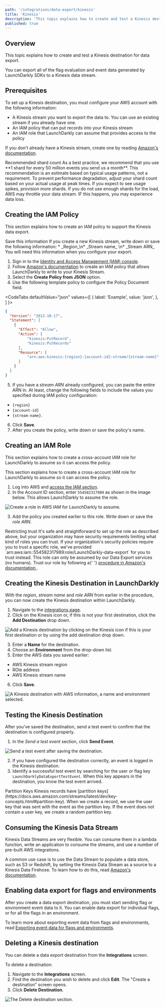 ```yaml
---
path: '/integrations/data-export/kinesis'
title: 'Kinesis'
description: 'This topic explains how to create and test a Kinesis destination for data export.'
published: true
---
```


## Overview

This topic explains how to create and test a Kinesis destination for data export.

You can export all of the flag evaluation and event data generated by LaunchDarkly SDKs to a Kinesis data stream.

## Prerequisites

To set up a Kinesis destination, you must configure your AWS account with the following information:

- A Kinesis stream you want to export the data to. You can use an existing stream if you already have one.
- An IAM policy that can put records into your Kinesis stream
- An IAM role that LaunchDarkly can assume that provides access to the policy

If you don't already have a Kinesis stream, create one by reading [Amazon's documentation](https://console.aws.amazon.com/kinesishome#/initial-start).

<Callout intent="info">
  <CalloutTitle>Recommended shard count</CalloutTitle>
  <CalloutDescription>
    As a best practice, we recommend that you use **1 shard for every 50 million events you send us a month**. This
    recommendation is an estimate based on typical usage patterns, not a requirement. To prevent performance
    degradation, adjust your shard count based on your actual usage at peak times. If you expect to see usage spikes,
    provision more shards. If you do not use enough shards for the load, AWS may throttle your data stream. IF this
    happens, you may experience data loss.
  </CalloutDescription>
</Callout>

## Creating the IAM Policy

This section explains how to create an IAM policy to support the Kinesis data export.

<Callout intent="info">
  <CalloutTitle>Save this information</CalloutTitle>
  <CalloutDescription>
    If you create a new Kinesis stream, write down or save the following information: * _Region_\n* _Stream name_ \n*
    _Stream ARN_ You will need this information when you configure your export.
  </CalloutDescription>
</Callout>

1. Sign in to the [Identity and Access Management (IAM) console](https://console.aws.amazon.com/iam/).
2. Follow [Amazon's documentation](http://docs.aws.amazon.com/IAM/latest/UserGuide/access_policies_create.html) to create an IAM policy that allows LaunchDarkly to write to your Kinesis Stream.
3. Select the **Create Policy from JSON** option.
4. Use the following template policy to configure the Policy Document field.


<CodeTabs
  defaultValue="json"
  values={[
    { label: 'Example', value: 'json', },
  ]
}>
<CodeTabItem value="json">

```json
{
  "Version": "2012-10-17",
  "Statement": [
    {
      "Effect": "Allow",
      "Action": [
          "kinesis:PutRecord",
          "kinesis:PutRecords"
      ],
      "Resource": [
          "arn:aws:kinesis:{region}:{account-id}:stream/{stream-name}"
      ]
    }
  ]
}
```

</CodeTabItem>
</CodeTabs>

5. If you have a _stream ARN_ already configured, you can paste the entire ARN in. At least, change the following fields to include the values you specified during IAM policy configuration:

- `{region}`
- `{account-id}`
- `{stream-name}`.

6. Click **Save**.
7. After you create the policy, write down or save the policy's name.

## Creating an IAM Role

This section explains how to create a cross-account IAM role for LaunchDarkly to assume so it can access the policy.

This section explains how to create a cross-account IAM role for LaunchDarkly to assume so it can access the policy.

1. Log into AWS and [access the IAM section](https://console.aws.amazon.com/iamhome#/roles$new?step=type&roleType=crossAccount).
2. In the Account ID section, enter `554582317989` as shown in the image below. This allows LaunchDarkly to assume the role.

![Create a role in AWS IAM for LaunchDarkly to assume.](../../images/kinesis-create-role.png)

3. Add the policy you created earlier to this role. Write down or save the _role ARN_.

<Callout intent="alert">
  <CalloutTitle>Restricting trust</CalloutTitle>
  <CalloutDescription>
    It's safe and straightforward to set up the role as described above, but your organization may have security
    requirements limiting what kind of roles you can trust. If your organization's security policies require you to
    trust a specific role, we've provided `arn:aws:iam::554582317989:role/LaunchDarkly-data-export` for you to trust
    instead. This role can only be assumed by our Data Export services (no humans). Trust our role by following a{' '}
    <a href="https://docs.aws.amazon.com/IAM/latest/UserGuide/id_roles_manage_modify.html#roles-managingrole-editing-console">
      procedure in Amazon's documentation
    </a>
    .
  </CalloutDescription>
</Callout>

## Creating the Kinesis Destination in LaunchDarkly

With the _region_, _stream name_ and _role ARN_ from earlier in the procedure, you can now create the Kinesis destination within LaunchDarkly.

1. Navigate to the [integrations page](https://app.launchdarkly.com/default/integrations).
2. Click on the Kinesis icon or, if this is not your first destination, click the **Add Destination** drop down.

![Add a Kinesis destination by clicking on the Kinesis icon if this is your first destination or by using the add destination drop down.](../../images/kinesis-add.png)

3. Enter a **Name** for the destination.
4. Choose an **Environment** from the drop-down list.
5. Enter the AWS data you saved earlier:

- AWS Kinesis stream region
- ROle address
- AWS Kinesis stream name

6. Click **Save**.

![A Kinesis destination with AWS information, a name and environment selected.](../../images/kinesis-create.png)

## Testing the Kinesis Destination

After you've saved the destination, send a test event to confirm that the destination is configured properly.

1. In the _Send a test event_ section, click **Send Event**.

![Send a test event after saving the destination.](../../images/kinesis-test-event.png)

2. If you have configured the destination correctly, an event is logged in the Kinesis destination.
3. Identify a successful test event by searching for the user or flag key `LaunchDarklyDataExportTestEvent`. When this key appears in the destination, you know the test event arrived.

<Callout intent="info">
  <CalloutTitle>Partition Keys</CalloutTitle>
  <CalloutDescription>
    Kinesis records have [partition
    keys](https://docs.aws.amazon.com/streams/latest/dev/key-concepts.html#partition-key). When we create a record, we
    use the user key that was sent with the event as the partition key. If the event does not contain a user key, we
    create a random partition key.
  </CalloutDescription>
</Callout>

## Consuming the Kinesis Data Stream

Kinesis Data Streams are very flexible. You can consume them in a lambda function, write an application to consume the streams, and use a number of pre-built AWS integrations.

A common use case is to use the Data Stream to populate a data store, such as S3 or Redshift, by setting the Kinesis Data Stream as a source to a Kinesis Data Firehose. To learn how to do this, read [Amazon's documentation](https://docs.aws.amazon.com/firehose/latest/dev/writing-with-kinesis-streams.html).

## Enabling data export for flags and environments

After you create a data export destination, you must start sending flag or environment event data to it. You can enable data export for individual flags, or for all the flags in an environment.

To learn more about exporting event data from flags and environments, read [Exporting event data for flags and environments](/integrations/data-export#exporting-event-data-for-flags-and-environments).

## Deleting a Kinesis destination

You can delete a data export destination from the **Integrations** screen.

To delete a destination:

1. Navigate to the **Integrations** screen.
2. Find the destination you wish to delete and click **Edit**. The "Create a destination" screen opens.
3. Click **Delete Destination**.

![The Delete destination section.](../../images/kinesis-delete.png)
